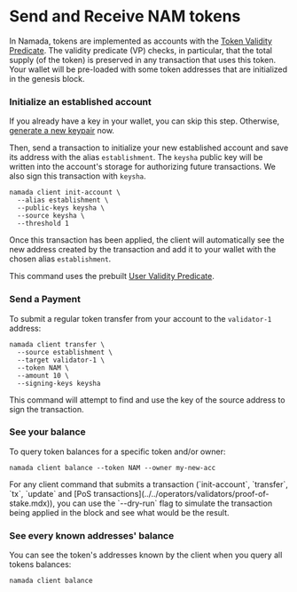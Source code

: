 
# Send and Receive NAM tokens

In Namada, tokens are implemented as accounts with the [Token Validity Predicate](https://github.com/anoma/namada/blob/main/wasm/wasm_source/src/vp_token.rs).
The validity predicate (VP) checks, in particular, that the total supply (of the token) is preserved in any transaction that uses this token. Your wallet will be pre-loaded with some token addresses that are initialized in the genesis block.

### Initialize an established account

If you already have a key in your wallet, you can skip this step. Otherwise, [generate a new keypair](./an-introduction-to-namada-addresses.md#generate-a-keypair) now.

Then, send a transaction to initialize your new established account and save its address with the alias `establishment`. The `keysha` public key will be written into the account's storage for authorizing future transactions. We also sign this transaction with `keysha`.

```shell copy
namada client init-account \
  --alias establishment \
  --public-keys keysha \
  --source keysha \
  --threshold 1
```

Once this transaction has been applied, the client will automatically see the new address created by the transaction and add it to your wallet with the chosen alias `establishment`.

This command uses the prebuilt [User Validity Predicate](https://github.com/anoma/namada/blob/main/wasm/wasm_source/src/vp_user.rs).

### Send a Payment

To submit a regular token transfer from your account to the `validator-1` address:

```shell copy
namada client transfer \
  --source establishment \
  --target validator-1 \
  --token NAM \
  --amount 10 \
  --signing-keys keysha
```

This command will attempt to find and use the key of the source address to sign the transaction.

### See your balance

To query token balances for a specific token and/or owner:

```shell copy
namada client balance --token NAM --owner my-new-acc
```

<Callout type="info">
For any client command that submits a transaction (`init-account`, `transfer`, `tx`, `update` and [PoS transactions](../../operators/validators/proof-of-stake.mdx)), 
you can use the `--dry-run` flag to simulate the transaction being applied in the block and see what would be the result.
</Callout>

### See every known addresses' balance

You can see the token's addresses known by the client when you query all tokens balances:

```shell copy
namada client balance
```